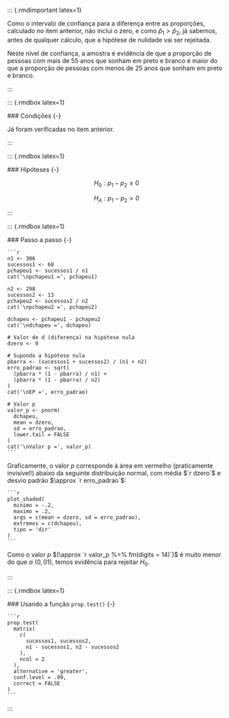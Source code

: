 
   ::: {.rmdimportant latex=1}
   
   Como o intervalo de confiança para a diferença entre as proporções, calculado no item anterior, não inclui o zero, e como $\hat p_1 > \hat p _2$, já sabemos, antes de qualquer cálculo, que [a hipótese de nulidade vai ser rejeitada]{.hl}. 
   
   Neste nível de confiança, a amostra é evidência de que a proporção de pessoas com mais de $55$ anos que sonham em preto e branco é [maior do que]{.hl} a proporção de pessoas com menos de $25$ anos que sonham em preto e branco.
   
   :::

   ::: {.rmdbox latex=1}

   ### Condições {-}

   Já foram verificadas no item anterior.

   :::

   ::: {.rmdbox latex=1}
   
   ### Hipóteses {-}
   
   $$
   H_0 : p_1 - p_2 \leq 0
   $$
   
   $$
   H_A : p_1 - p_2 > 0
   $$
   
   :::

   ::: {.rmdbox latex=1}
   
   ### Passo a passo {-}

    ```r
    n1 <- 306
    sucessos1 <- 68
    pchapeu1 <- sucessos1 / n1
    cat('\npchapeu1 =', pchapeu1)
    
    n2 <- 298
    sucessos2 <- 13
    pchapeu2 <- sucessos2 / n2
    cat('\npchapeu2 =', pchapeu2)
    
    dchapeu <- pchapeu1 - pchapeu2
    cat('\ndchapeu =', dchapeu)

    # Valor de d (diferença) na hipótese nula
    dzero <- 0
    
    # Supondo a hipótese nula
    pbarra <- (sucessos1 + sucessos2) / (n1 + n2)
    erro_padrao <- sqrt(
      (pbarra * (1 - pbarra) / n1) +
      (pbarra * (1 - pbarra) / n2)
    )
    cat('\nEP =', erro_padrao)
    
    # Valor p
    valor_p <- pnorm(
      dchapeu, 
      mean = dzero, 
      sd = erro_padrao,
      lower.tail = FALSE
    )
    cat('\nValor p =', valor_p)
    ```

   Graficamente, o valor $p$ corresponde à área em vermelho (praticamente invisível!) abaixo da seguinte distribuição normal, com média $`r dzero`$ e desvio padrão $\approx `r erro_padrao`$:

    ```r
    plot_shaded(
      minimo = -.2,
      maximo = .2,
      args = c(mean = dzero, sd = erro_padrao),
      extremos = c(dchapeu),
      tipo = 'dir'
    )      
    ```

   Como o valor $p$ $(\approx `r valor_p %>% fm(digits = 14)`)$ é muito menor do que $\alpha$ ($0{,}01$), [temos evidência para rejeitar $H_0$]{.hl}.
   
   :::

   ::: {.rmdbox latex=1}
   
   ### Usando a função `prop.test()` {-}

    ```r
    prop.test(
      matrix(
        c(
          sucessos1, sucessos2,
          n1 - sucessos1, n2 - sucessos2
        ),
        ncol = 2
      ),
      alternative = 'greater',
      conf.level = .99,
      correct = FALSE
    )
    ```

   :::

